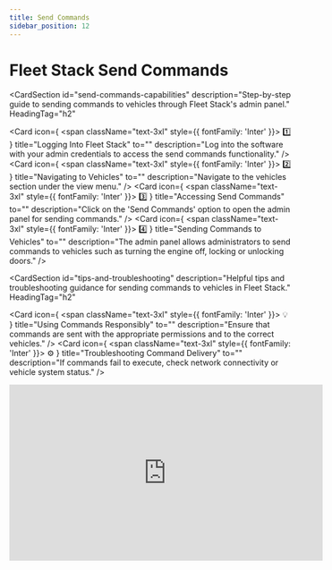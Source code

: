 ```yaml
---
title: Send Commands
sidebar_position: 12
---
```


# Fleet Stack Send Commands

<CardSection
  id="send-commands-capabilities"
  description="Step-by-step guide to sending commands to vehicles through Fleet Stack's admin panel."
  HeadingTag="h2"
>
  <Card
    icon={
      <span className="text-3xl" style={{ fontFamily: 'Inter' }}>
        1️⃣
      </span>
    }
    title="Logging Into Fleet Stack"
    to=""
    description="Log into the software with your admin credentials to access the send commands functionality."
  />
  <Card
    icon={
      <span className="text-3xl" style={{ fontFamily: 'Inter' }}>
        2️⃣
      </span>
    }
    title="Navigating to Vehicles"
    to=""
    description="Navigate to the vehicles section under the view menu."
  />
  <Card
    icon={
      <span className="text-3xl" style={{ fontFamily: 'Inter' }}>
        3️⃣
      </span>
    }
    title="Accessing Send Commands"
    to=""
    description="Click on the 'Send Commands' option to open the admin panel for sending commands."
  />
  <Card
    icon={
      <span className="text-3xl" style={{ fontFamily: 'Inter' }}>
        4️⃣
      </span>
    }
    title="Sending Commands to Vehicles"
    to=""
    description="The admin panel allows administrators to send commands to vehicles such as turning the engine off, locking or unlocking doors."
  />
</CardSection>

<CardSection
  id="tips-and-troubleshooting"
  description="Helpful tips and troubleshooting guidance for sending commands to vehicles in Fleet Stack."
  HeadingTag="h2"
>
  <Card
    icon={
      <span className="text-3xl" style={{ fontFamily: 'Inter' }}>
        💡
      </span>
    }
    title="Using Commands Responsibly"
    to=""
    description="Ensure that commands are sent with the appropriate permissions and to the correct vehicles."
  />
  <Card
    icon={
      <span className="text-3xl" style={{ fontFamily: 'Inter' }}>
        ⚙️
      </span>
    }
    title="Troubleshooting Command Delivery"
    to=""
    description="If commands fail to execute, check network connectivity or vehicle system status."
  />
</CardSection>

<div style={{ display: 'flex', justifyContent: 'center', marginTop: '20px' }}>
  <iframe
    width="560"
    height="315"
    src="https://www.youtube.com/embed/VvWFvAAXVLA?si=n37QaXZwU1JABLzm"
    title="Send Commands Tutorial"
    frameBorder="0"
    allow="accelerometer; autoplay; clipboard-write; encrypted-media; gyroscope; picture-in-picture"
    allowFullScreen
  ></iframe>
</div>

<head>
  <title>Fleet Stack Send Commands</title>
  <meta
    name="description"
    content="A detailed guide to sending commands to vehicles using Fleet Stack, including engine control and door locking functionalities."
  />
</head>
